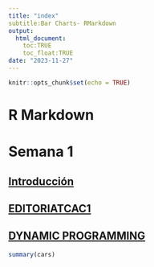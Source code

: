 ```yaml
---
title: "index"
subtitle:Bar Charts- RMarkdown
output:
  html_document: 
    toc:TRUE
    toc_float:TRUE
date: "2023-11-27"
---
```


```r
knitr::opts_chunk$set(echo = TRUE)
```

# R Markdown
# Semana 1

## [Introducción](./class-01.html)
## [EDITORIATCAC1](./TCAC1-EditorialA.html)
## [DYNAMIC PROGRAMMING](./DPcito.html)


```r
summary(cars)
```

